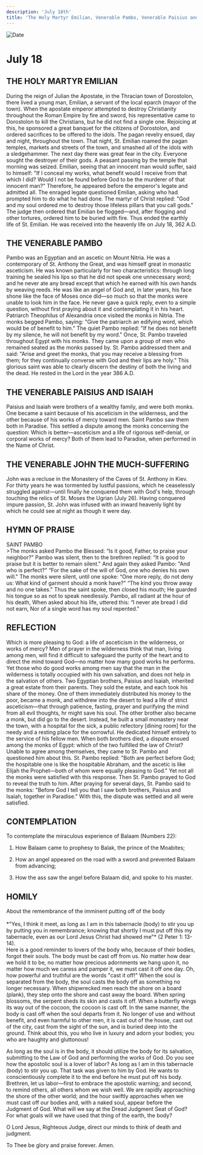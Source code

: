 ```yaml
---
description: 'July 18th'
title: 'The Holy Martyr Emilian, Venerable Pambo, Venerable Paisius and Isaiah, Venerable John the Much-suffering'
---
```


<CustomPaginator />
<RunningHead />

<Image src="/title-imprint.png" height={68} width={50} alt="Date" className="title-imprint"/>

# <div id="date">July <Image className="four-dot" src="/four-dot.png" height={15} width={15} alt="" />18</div>

## THE HOLY MARTYR EMILIAN

During the reign of Julian the Apostate, in the Thracian town of Dorostolon, there lived a young man, Emilian, a servant of the local eparch (mayor of the town). When the apostate emperor attempted to destroy Christianity throughout the Roman Empire by fire and sword, his representative came to Dorostolon to kill the Christians, but he did not find a single one. Rejoicing at this, he sponsored a great banquet for the citizens of Dorostolon, and ordered sacrifices to be offered to the idols. The pagan revelry ensued, day and night, throughout the town. That night, St. Emilian roamed the pagan temples, markets and streets of the town, and smashed all of the idols with a sledgehammer. The next day there was great fear in the city. Everyone sought the destroyer of their gods. A peasant passing by the temple that morning was seized. Emilian, seeing that an innocent man would suffer, said to himself: "If I conceal my works, what benefit would I receive from that which I did? Would I not be found before God to be the murderer of that innocent man?" Therefore, he appeared before the emperor's legate and admitted all. The enraged legate questioned Emilian, asking who had prompted him to do what he had done. The martyr of Christ replied: "God and my soul ordered me to destroy those lifeless pillars that you call gods." The judge then ordered that Emilian be flogged—and, after flogging and other tortures, ordered him to be buried with fire. Thus ended the earthly life of St. Emilian. He was received into the heavenly life on July 18, 362 A.D.

## THE VENERABLE PAMBO

Pambo was an Egyptian and an ascetic on Mount Nitria. He was a contemporary of St. Anthony the Great, and was himself great in monastic asceticism. He was known particularly for two characteristics: through long training he sealed his lips so that he did not speak one unnecessary word; and he never ate any bread except that which he earned with his own hands by weaving reeds. He was like an angel of God and, in later years, his face shone like the face of Moses once did—so much so that the monks were unable to look him in the face. He never gave a quick reply, even to a simple question, without first praying about it and contemplating it in his heart. Patriarch Theophilus of Alexandria once visited the monks in Nitria. The monks begged Pambo, saying: "Give the patriarch an edifying word, which would be of benefit to him." The quiet Pambo replied: "If he does not benefit by my silence, he will not benefit by my word." Once, St. Pambo traveled throughout Egypt with his monks. They came upon a group of men who remained seated as the monks passed by. St. Pambo addressed them and said: "Arise and greet the monks, that you may receive a blessing from them; for they continually converse with God and their lips are holy." This glorious saint was able to clearly discern the destiny of both the living and the dead. He rested in the Lord in the year 386 A.D.

## THE VENERABLE PAISIUS AND ISAIAH

Paisius and Isaiah were brothers of a wealthy family, and were both monks. One became a saint because of his asceticism in the wilderness, and the other because of his works of mercy toward men. Saint Pambo saw them both in Paradise. This settled a dispute among the monks concerning the question: Which is better—asceticism and a life of rigorous self-denial, or corporal works of mercy? Both of them lead to Paradise, when performed in the Name of Christ.

## THE VENERABLE JOHN THE MUCH-SUFFERING

John was a recluse in the Monastery of the Caves of St. Anthony in Kiev. For thirty years he was tormented by lustful passions, which he ceaselessly struggled against—until finally he conquered them with God's help, through touching the relics of St. Moses the Ugrian (July 26). Having conquered impure passion, St. John was infused with an inward heavenly light by which he could see at night as though it were day.


## HYMN OF PRAISE
<div style={{textAlign:'center', color:'crimson', fontWeight:'bold'}}>
SAINT PAMBO
</div>
>The monks asked Pambo the Blessed:  
“Is it good, Father, to praise your neighbor?"  
Pambo was silent, then to the brethren replied:  
“It is good to praise but it is better to remain silent."  
And again they asked Pambo: "And who is perfect?"  
“For the sake of the will of God, one who denies his own will."  
The monks were silent, until one spoke:  
“One more reply, do not deny us:  
What kind of garment should a monk have?"  
“The kind you throw away and no one takes."  
Thus the saint spoke, then closed his mouth;  
He guarded his tongue so as not to speak needlessly.  
Pambo, all radiant at the hour of his death,  
When asked about his life, uttered this:  
“I never ate bread I did not earn,  
Nor of a single word has my soul repented."  


## REFLECTION

Which is more pleasing to God: a life of asceticism in the wilderness, or works of mercy? Men of prayer in the wilderness think that man, living among men, will find it difficult to safeguard the purity of the heart and to direct the mind toward God—no matter how many good works he performs.  Yet those who do good works among men say that the man in the wilderness is totally occupied with his own salvation, and does not help in the salvation of others. Two Egyptian brothers, Paisius and Isaiah, inherited a great estate from their parents. They sold the estate, and each took his share of the money. One of them immediately distributed his money to the poor, became a monk, and withdrew into the desert to lead a life of strict asceticism—that through patience, fasting, prayer and purifying the mind from all evil thoughts, hr might save his soul. The other brother also became a monk, but did go to the desert. Instead, he built a small monastery near the town, with a hospital for the sick, a public refectory [dining room] for the needy and a resting place for the sorrowful. He dedicated himself entirely to the service of his fellow men. When both brothers died, a dispute ensued among the monks of Egypt: which of the two fulfilled the law of Christ? Unable to agree among themselves, they came to St. Pambo and questioned him about this. St. Pambo replied: "Both are perfect before God; the hospitable one is like the hospitable Abraham, and the ascetic is like Elijah the Prophet—both of whom were equally pleasing to God." Yet not all the monks were satisfied with this response. Then St. Pambo prayed to God to reveal the truth to him. After praying for several days, St. Pambo said to the monks: "Before God I tell you that I saw both brothers, Paisius and Isaiah, together in Paradise." With this, the dispute was settled and all were satisfied.


## CONTEMPLATION

To contemplate the miraculous experience of Balaam (Numbers 22):

1. How Balaam came to prophesy to Balak, the prince of the Moabites;

2. How an angel appeared on the road with a sword and prevented Balaam from advancing;

3. How the ass saw the angel before Balaam did, and spoke to his master.


## HOMILY
<div style={{textAlign:'center', color:'crimson', fontWeight:'bold'}}>
About the remembrance of the imminent putting off of the body
</div>
<br />
<div style={{textAlign:'right'}}>
*"Yes, I think it meet, as long as I am in this tabernacle (body) to stir you up by putting you in remembrance; knowing that shortly I must put off this my tabernacle, even as our Lord Jesus Christ had showed me"* (2 Peter 1: 13-14).
</div>
Here is a good reminder to lovers of the body who, because of their bodies, forgot their souls. The body must be cast off from us. No matter how dear we hold it to be, no matter how precious adornments we hang upon it, no matter how much we caress and pamper it, we must cast it off one day. Oh, how powerful and truthful are the words "cast it off!" When the soul is separated from the body, the soul casts the body off as something no longer necessary. When shipwrecked men reach the shore on a board (plank), they step onto the shore and cast away the board. When spring blossoms, the serpent sheds its skin and casts it off. When a butterfly wings its way out of the cocoon, the cocoon is cast off. In the same manner, the body is cast off when the soul departs from it. No longer of use and without benefit, and even harmful to other men, it is cast out of the house, cast out of the city, cast from the sight of the sun, and is buried deep into the ground. Think about this, you who live in luxury and adorn your bodies; you who are haughty and gluttonous!

As long as the soul is in the body, it should utilize the body for its salvation, submitting to the Law of God and performing the works of God. Do you see how the apostolic soul is a lover of labor? As long as I am in this tabernacle (body) to stir you up. That task was given to him by God. He wants to conscientiously complete it to the end before he must put off his body. Brethren, let us labor—first to embrace the apostolic warning; and second, to remind others, all others whom we wish well. We are rapidly approaching the shore of the other world; and the hour swiftly approaches when we must cast off our bodies and, with a naked soul, appear before the Judgment of God. What will we say at the Dread Judgment Seat of God? For what goals will we have used that thing of the earth, the body?

O Lord Jesus, Righteous Judge, direct our minds to think of death and judgment.

To Thee be glory and praise forever. Amen.